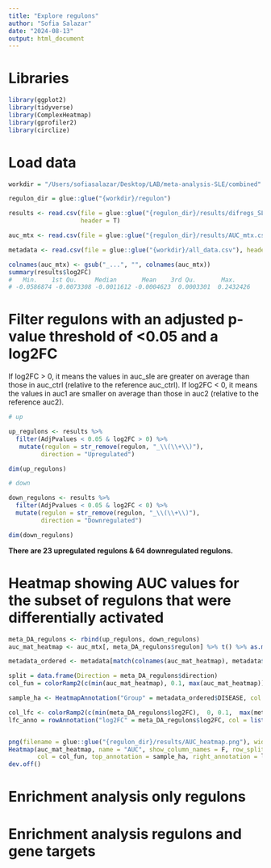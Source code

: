 ```yaml
---
title: "Explore regulons"
author: "Sofia Salazar"
date: "2024-08-13"
output: html_document
---
```


# Libraries

```r
library(ggplot2)
library(tidyverse)
library(ComplexHeatmap)
library(gprofiler2)
library(circlize)
```

# Load data

```r
workdir = "/Users/sofiasalazar/Desktop/LAB/meta-analysis-SLE/combined"

regulon_dir = glue::glue("{workdir}/regulon")

results <- read.csv(file = glue::glue("{regulon_dir}/results/difregs_SLE_Ctrl.csv"),
                    header = T)

auc_mtx <- read.csv(file = glue::glue("{regulon_dir}/results/AUC_mtx.csv"), row.names = "X")

metadata <- read.csv(file = glue::glue("{workdir}/all_data.csv"), header = T, row.names = "X")

colnames(auc_mtx) <- gsub("_...", "", colnames(auc_mtx))
summary(results$log2FC)
#   Min.    1st Qu.     Median       Mean    3rd Qu.       Max. 
# -0.0586874 -0.0073308 -0.0011612 -0.0004623  0.0003301  0.2432426 
```


# Filter regulons with an adjusted p-value threshold of <0.05 and a log2FC


If log2FC > 0, it means the values in auc_sle are greater on average than those in auc_ctrl (relative to the reference auc_ctrl).
If log2FC < 0, it means the values in auc1 are smaller on average than those in auc2 (relative to the reference auc2).
```r
# up

up_regulons <- results %>%
  filter(AdjPvalues < 0.05 & log2FC > 0) %>%
   mutate(regulon = str_remove(regulon, "_\\(\\+\\)"),
         direction = "Upregulated")

dim(up_regulons)

# down

down_regulons <- results %>%
  filter(AdjPvalues < 0.05 & log2FC < 0) %>%
  mutate(regulon = str_remove(regulon, "_\\(\\+\\)"),
         direction = "Downregulated")

dim(down_regulons)
```


**There are 23 upregulated regulons & 64 downregulated regulons.**


# Heatmap showing AUC values for the subset of regulons that were differentially activated

```r

meta_DA_regulons <- rbind(up_regulons, down_regulons)
auc_mat_heatmap <- auc_mtx[, meta_DA_regulons$regulon] %>% t() %>% as.matrix()

metadata_ordered <- metadata[match(colnames(auc_mat_heatmap), metadata$samples), ]

split = data.frame(Direction = meta_DA_regulons$direction)
col_fun = colorRamp2(c(min(auc_mat_heatmap), 0.1, max(auc_mat_heatmap)), c("white", "#ebcea7","#FF8C00" ))

sample_ha <- HeatmapAnnotation("Group" = metadata_ordered$DISEASE, col = list("Group" = c('CONTROL' = '#a9e536', 'SLE' = '#f5704b')))

col_lfc <- colorRamp2(c(min(meta_DA_regulons$log2FC),  0, 0.1,  max(meta_DA_regulons$log2FC)), c("blue", "white", "#ffb5b0","red"))
lfc_anno = rowAnnotation("log2FC" = meta_DA_regulons$log2FC, col = list("log2FC" = col_lfc))


png(filename = glue::glue("{regulon_dir}/results/AUC_heatmap.png"), width = 20, height = 35, units = "cm", res = 300)
Heatmap(auc_mat_heatmap, name = "AUC", show_column_names = F, row_split = split,
        col = col_fun, top_annotation = sample_ha, right_annotation = lfc_anno)
dev.off()
```


# Enrichment analysis only regulons

# Enrichment analysis regulons and gene targets


